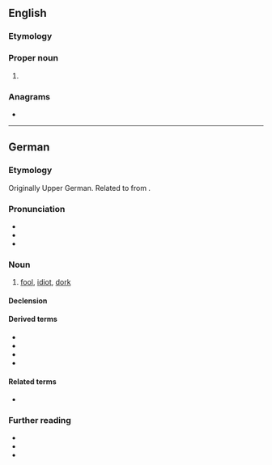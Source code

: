 ==English==

===Etymology===
{{rfe|en}}

===Proper noun===
{{en-proper noun|s}}

# {{surname|en}}

===Anagrams===
* {{anagrams|en|a=depp|dppe}}

----

==German==

===Etymology===
Originally Upper German. Related to {{m|de|täppisch||clumsy}} from {{m|de|Tappe||paw}}.

===Pronunciation===
* {{IPA|de|/dɛp/}}
* {{audio|de|De-Depp.ogg|Audio}}
* {{rhymes|de|ɛp|s=1}}

===Noun===
{{de-noun|((<m.weak>,<m,s,en>))|f=in}}

# {{lb|de|pejorative}} [[fool]], [[idiot]], [[dork]] {{gloss|quirky, silly and/or stupid, socially inept person, or one who is out of touch with contemporary trends}}
#: {{uxi|de|Ich komme nicht mit weil er ein '''Depp''' ist!|I'm not coming along because he’s a '''dork'''!}}

====Declension====
{{de-ndecl|((<m.weak>,<m,s,en>))}}

====Derived terms====
* {{l|de|Deppenapostroph||greengrocer’s apostrophe}}
* {{l|de|Deppenleerzeichen}}
* {{l|de|deppert}}
* {{l|de|Dummdepp}}

====Related terms====
* {{l|de|täppisch}}

===Further reading===
* {{pedia|lang=de}}
* {{R:Duden}}
* {{R:DWDS}}